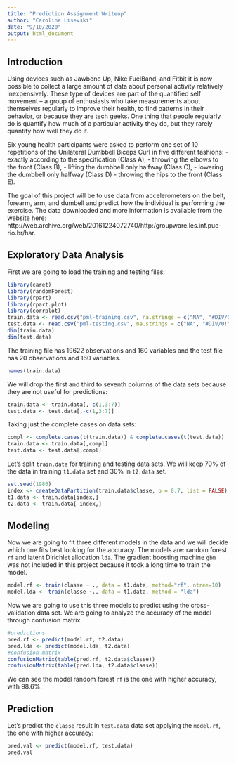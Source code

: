 ```yaml
---
title: "Prediction Assignment Writeup"
author: "Caroline Lisevski"
date: "9/10/2020"
output: html_document
---
```


## Introduction

Using devices such as Jawbone Up, Nike FuelBand, and Fitbit it is now possible to collect a large amount of data about personal activity relatively inexpensively. These type of devices are part of the quantified self movement – a group of enthusiasts who take measurements about themselves regularly to improve their health, to find patterns in their behavior, or because they are tech geeks. One thing that people regularly do is quantify how much of a particular activity they do, but they rarely quantify how well they do it. 

Six young health participants were asked to perform one set of 10 repetitions of the Unilateral Dumbbell Biceps Curl in five different fashions: 
- exactly according to the specification (Class A), 
- throwing the elbows to the front (Class B), 
- lifting the dumbbell only halfway (Class C), 
- lowering the dumbbell only halfway (Class D) 
- throwing the hips to the front (Class E).

The goal of this project will be to use data from accelerometers on the belt, forearm, arm, and dumbell and predict how the individual is performing the exercise. The data downloaded and more information is available from the website here: http://web.archive.org/web/20161224072740/http:/groupware.les.inf.puc-rio.br/har.


## Exploratory Data Analysis

First we are going to load the training and testing files:

```r
library(caret)
library(randomForest)
library(rpart)
library(rpart.plot)
library(corrplot)
train.data <- read.csv("pml-training.csv", na.strings = c("NA", "#DIV/0!", ""))
test.data <- read.csv("pml-testing.csv", na.strings = c("NA", "#DIV/0!", ""))
dim(train.data)
dim(test.data)
```

The training file has 19622 observations and 160 variables and the test file has 20 observations and 160 variables.

```r
names(train.data)
```

We will drop the first and third to seventh columns of the data sets because they are not useful for predictions:

```r
train.data <- train.data[,-c(1,3:7)]
test.data <- test.data[,-c(1,3:7)]
```

Taking just the complete cases on data sets:

```r
compl <- complete.cases(t(train.data)) & complete.cases(t(test.data))
train.data <- train.data[,compl]
test.data <- test.data[,compl]
```

Let's split `train.data` for training and testing data sets. We will keep 70% of the data in training `t1.data` set and 30% in `t2.data` set.

```r
set.seed(1986)
index <- createDataPartition(train.data$classe, p = 0.7, list = FALSE)
t1.data <- train.data[index,]
t2.data <- train.data[-index,]
```

## Modeling

Now we are going to fit three different models in the data and we will decide which one fits best looking for the accuracy. The models are: random forest `rf` and latent Dirichlet allocation `lda`. The gradient boosting machine `gbm` was not included in this project because it took a long time to train the model.

```r
model.rf <- train(classe ~ ., data = t1.data, method="rf", ntree=10)
model.lda <- train(classe ~., data = t1.data, method = "lda")
```

Now we are going to use this three models to predict using the cross-validation data set. We are going to analyze the accuracy of the model through confusion matrix.

```r
#predictions
pred.rf <- predict(model.rf, t2.data)
pred.lda <- predict(model.lda, t2.data)
#confusion matrix
confusionMatrix(table(pred.rf, t2.data$classe))
confusionMatrix(table(pred.lda, t2.data$classe))
```

We can see the model random forest `rf` is the one with higher accuracy, with 98.6%.

## Prediction

Let's predict the `classe` result in `test.data` data set applying the `model.rf`, the one with higher accuracy:

```r
pred.val <- predict(model.rf, test.data)
pred.val
```



